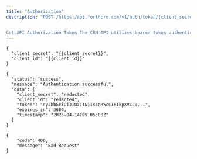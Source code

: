 ```yaml
---
title: "Authorization"
description: "POST /https:/api.forthcrm.com/v1/auth/token/{client_secret}/{client_id} 


Get API Authorization Token The CRM API utilizes bearer token authentication to ensure secure access to its features and data. This section explains the authentication and authorization schemes used in the CRM API. Overview of Bearer Token Authentication Bearer token authentication is a widely adopted authentication scheme that involves the use of a token, typically an access token or refresh token, to authenticate users and authorize access to protected resources. In this implementation, the access token is created using credentials generated from within the CRM. Authentication Flow The following steps outline the authentication flow for the CRM API: Client Registration: The client (e.g., a mobile app or web application) registers with the CRM platform by providing its client ID and redirect URI. Authorization Request: The client redirects the user to the CRM authorization server, where they are prompted to log in and authorize access to their CRM data. Authorization Code: After successful authentication, the CRM authorization server redirects the user back to the client with an authorization code. Token Exchange: The client exchanges the authorization code for a bearer token (access token) by sending a POST request to the CRM token endpoint. Bearer Token Storage: The client stores the obtained bearer token securely and includes it in subsequent requests to the CRM API. Authorization Schemes The CRM API uses the following authorization schemes: 1. Role-Based Access Control (RBAC) The CRM API implements RBAC, which grants access to specific features and data based on a user's role within the organization. Roles are defined as follows: Admin: Full access to all features and data. User: Limited access to their own contact information and sales history. Manager: Access to their team's contact information and sales history, with limited ability to edit. 2. Feature-Based Access Control (FBAC) The CRM API also implements FBAC, which grants access to specific features based on the user's permissions. Features are categorized as follows: Contact Management: Create, read, update, and delete contacts. Sales History: View sales history for their own contacts. Reporting: Generate reports on sales performance. Authentication and Authorization Endpoints The following endpoints are used to authenticate and authorize access to the CRM API: 1) Generate a token from the CRM admin tab 2)Use the Get API Auth token endpoint to get an access token 3)Use the token in your bearer token auth value Best Practices for Authentication and Authorization  To ensure secure authentication and authorization, follow these best practices: Store bearer tokens securely using a secure storage mechanism. Use HTTPS to encrypt data in transit. Implement rate limiting and IP blocking to prevent brute-force attacks. Regularly review and update access controls to ensure they remain effective. By following this documentation, developers can understand the authentication and authorization schemes used in the CRM API and implement secure access to its features and data Receive an API Authorization Token. The Token that is returned can be entered for any API Request that requires an Api-Key. "
---
```


<Accordion title="Request Body" icon="sparkles">
  <RequestExample>

  ```filename
  {
    "client_secret": "{{client_secret}}",
    "client_id": "{{client_id}}"
  }
  ```

  </RequestExample>
</Accordion>

<Accordion title="Response Body" icon="sparkles">
  <ResponseExample>

  ```200
  {
    "status": "success",
    "message": "Authentication successful",
    "data": {
      "client_secret": "redacted",
      "client_id": "redacted",
      "token": "eyJhbGciOiJIUzI1NiIsInR5cCI6IkpXVCJ9...",
      "expires_in": 3600,
      "timestamp": "2025-04-14T09:05:00Z"
    }
  }
  ```

  
  ```400
  {
      "code": 400,
      "message": "Bad Request"
  }
  ```

  </ResponseExample>
</Accordion>